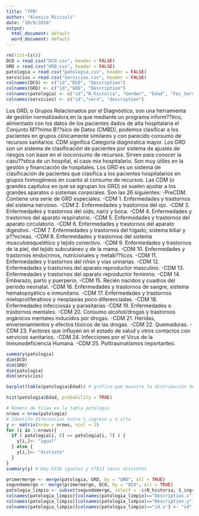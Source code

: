 ```yaml
---
title: "TFM"
author: "Alessio Riccioli"
date: "10/9/2018"
output:
  html_document: default
  word_document: default
---
```


```r
rm(list=ls())
DCO = read.csv("DCO.csv", header = FALSE)
GRD = read.csv("GRD.csv", header = FALSE)
patologia = read.csv("patologia.csv", header = FALSE)
servicios = read.csv("Servicios.csv", header = FALSE)
colnames(DCO) <- c("id","DCO", "Description")
colnames(GRD) <- c("id","GRD", "Description")
colnames(patologia) <- c("id","N_historia", "Gender", "Edad", "Fec_Serv", "S_ingreso", "S_alta", "GRD", "Severidad", "Version_Grd", "Cdm", "Peso_Grd", "DCO")
colnames(servicios) <- c("id","serv", "description")

```

Los GRD, o Grupos Relacionados por el Diagnóstico, son una herramienta de gestión normalizadora,en la que mediante un programa inform??tico, alimentado con los datos de los pacientes dados de alta hospitalaria el Conjunto M??nimo B??sico de Datos (CMBD), podemos clasificar a los pacientes en grupos clínicamente similares y con parecido consumo de recursos sanitarios.
CDM significa Categoría diagnóstica mayor.
Los GRD son un sistema de clasificación de pacientes por sistema de ajustes de riesgos con base en el isoconsumo de recursos. Sirven para conocer la casu??stica de un hospital, el case mix hospitalario. Son muy útiles en la gestión y financiación de hospitales. Los GRD es un sistema de clasificación de pacientes que clasifica a los pacientes hospitalarios
en grupos homogéneos en cuanto al consumo de recursos.
Las CDM (o grandes capítulos en que se agrupan los GRD) se suelen ajustar a los grandes aparatos o sistemas corporales. Son las 26 siguientes:
-PreCDM. Contiene una serie de GRD especiales.
-CDM 1. Enfermedades y trastornos del sistema nervioso.
-CDM 2. Enfermedades y trastornos del ojo.
-CDM 3. Enfermedades y trastornos del oído, nariz y boca.
-CDM 4. Enfermedades y trastornos del aparato respiratorio.
-CDM 5. Enfermedades y trastornos del aparato circulatorio.
-CDM 6. Enfermedades y trastornos del aparato digestivo.
-CDM 7. Enfermedades y trastornos del higado, sistema biliar y p??ncreas.
-CDM 8. Enfermedades y trastornos del sistema musculoesquelético y tejido conectivo.
-CDM 9. Enfermedades y trastornos de la piel, del tejido subcutáneo y de la mama.
-CDM 10. Enfermedades y trastornos endocrinos, nutricionales y metab??licos.
-CDM 11. Enfermedades y trastornos del riñón y vías urinarias.
-CDM 12. Enfermedades y trastornos del aparato reproductor masculino.
-CDM 13. Enfermedades y trastornos del aparato reproductor feminino.
-CDM 14. Embarazo, parto y puerperio.
-CDM 15. Recién nacidos y cuadros del periodo neonatal.
-CDM 16. Enfermedades y trastornos de sangre, sistema hematopoyético e inmunitario.
-CDM 17. Enfermedades y trastornos mieloproliferativos y neoplasias poco diferenciadas.
-CDM 18. Enfermedades infecciosas y parasitarias
-CDM 19. Enfermedades o trastornos mentales.
-CDM 20. Consumo alcohol/drogas y trastornos orgánicos mentales inducidos por drogas.
-CDM 21. Heridas, envenenamientos y efectos tóxicos de las drogas.
-CDM 22. Quemaduras.
-CDM 23. Factores que influyen en el estado de salud y otros contactos con servicios sanitarios.
-CDM 24. Infecciones por el Virus de la Inmunodeficiencia Humana.
-CDM 25. Politraumatismos importantes.

```r
summary(patologia)
dim(DCO)
dim(GRD)
dim(patologia)
dim(servicios)

barplot(table(patologia$Edad)) # gráfico que muestra la distribución de los ingresos según la edad

hist(patologia$Edad, probability = TRUE)

# Número de filas en la tabla patologia
nrows = nrow(patologia)
# Identifo diferencias entre S_ingreso y S_alta
y <- matrix(nrow = nrows, ncol = 1)
for (i in 1:nrows){
  if ( patologia[i, 6] == patologia[i, 7] ) {
    y[i,]<- "igual"
  } else {
    y[i,]<- "distinto"
  }
}
summary(y) # Hay 6338 iguales y 37813 casos distintos

primermerge <- merge(patologia, GRD, by = "GRD", all = TRUE)
segundomerge <- merge(primermerge, DCO, by = "DCO", all = TRUE)
patologia_limpio <- subset(segundomerge, select = -c(N_historia, S_ingreso, S_alta, Version_Grd, Cdm, Peso_Grd, id.y, id))
colnames(patologia_limpio)[colnames(patologia_limpio)=="Description.x"] <- "Descripcion_GRD"
colnames(patologia_limpio)[colnames(patologia_limpio)=="Description.y"] <- "Descripcion_DCO"
colnames(patologia_limpio)[colnames(patologia_limpio)=="id.x"] <- "id"
```
